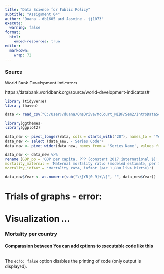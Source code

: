 ```yaml
---
title: "Data Science for Public Policy"
subtitle: "Assignment 04"
author: "Duana - db1605 and Jasmine - jj1073"
execute:
  warning: false
format:
  html:
    embed-resources: true
editor: 
  markdown: 
    wrap: 72
---
```


### Source

World Bank Development Indicators

https://databank.worldbank.org/source/world-development-indicators#

```r
library (tidyverse)
library (haven)

data <- read_csv("C:/Users/duana/OneDrive/McCourt_MIDP/Sem2/IntroDataScience/assignment04/Assignment04/assignment04/data/Assignment04_data.csv")

library(ggthemes)
library(ggplot2)

data_new <- pivot_longer(data, cols = starts_with("20"), names_to = 'Year', values_to = 'value')
data_new <- select (data_new, -'Series Code')
data_new <- pivot_wider(data_new, names_from = 'Series Name', values_from = 'value')

data_new <- data_new %>%
rename (GDP_pp = 'GDP per capita, PPP (constant 2017 international $)', 
mortality_maternal = 'Maternal mortality ratio (modeled estimate, per 100,000 live births)',  
mortality_infant = 'Mortality rate, infant (per 1,000 live births)') 

data_new$Year <- as.numeric(sub("\\[YR[0-9]+\\]", "", data_new$Year))

```

# Trials of graphs - error:

# Visualization ...

### Mortality per country

#### Comparasion between You can add options to executable code like this

```r

```

The `echo: false` option disables the printing of code (only output is
displayed).
